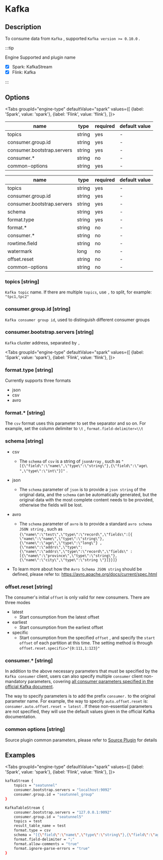
# Kafka

## Description

To consume data from `Kafka` , supported `Kafka version >= 0.10.0` .

:::tip

Engine Supported and plugin name

* [x] Spark: KafkaStream
* [x] Flink: Kafka

:::

## Options

<Tabs
    groupId="engine-type"
    defaultValue="spark"
    values={[
        {label: 'Spark', value: 'spark'},
        {label: 'Flink', value: 'flink'},
    ]}>
<TabItem value="spark">

| name                       | type   | required | default value |
| -------------------------- | ------ | -------- | ------------- |
| topics                     | string | yes      | -             |
| consumer.group.id          | string | yes      | -             |
| consumer.bootstrap.servers | string | yes      | -             |
| consumer.*                 | string | no       | -             |
| common-options             | string | yes      | -             |

</TabItem>
<TabItem value="flink">

| name                       | type   | required | default value |
| -------------------------- | ------ | -------- | ------------- |
| topics                     | string | yes      | -             |
| consumer.group.id          | string | yes      | -             |
| consumer.bootstrap.servers | string | yes      | -             |
| schema                     | string | yes      | -             |
| format.type                | string | yes      | -             |
| format.*                   | string | no       | -             |
| consumer.*                 | string | no       | -             |
| rowtime.field              | string | no       | -             |
| watermark                  | long   | no       | -             |
| offset.reset               | string | no       | -             |
| common-options             | string | no       | -             |

</TabItem>
</Tabs>

### topics [string]

`Kafka topic` name. If there are multiple `topics`, use `,` to split, for example: `"tpc1,tpc2"`

### consumer.group.id [string]

`Kafka consumer group id`, used to distinguish different consumer groups

### consumer.bootstrap.servers [string]

`Kafka` cluster address, separated by `,`

<Tabs
    groupId="engine-type"
    defaultValue="spark"
    values={[
        {label: 'Spark', value: 'spark'},
        {label: 'Flink', value: 'flink'},
    ]}>
<TabItem value="spark">

</TabItem>
<TabItem value="flink">

### format.type [string]

Currently supports three formats

- json
- csv
- avro

### format.* [string]

The `csv` format uses this parameter to set the separator and so on. For example, set the column delimiter to `\t` , `format.field-delimiter=\\t`

### schema [string]

- csv
    - The `schema` of `csv` is a string of `jsonArray` , such as `"[{\"field\":\"name\",\"type\":\"string\"},{\"field\":\"age\ ",\"type\":\"int\"}]"` .

- json
    - The `schema` parameter of `json` is to provide a `json string` of the original data, and the `schema` can be automatically generated, but the original data with the most complete content needs to be provided, otherwise the fields will be lost.

- avro
    - The `schema` parameter of `avro` is to provide a standard `avro schema JSON string` , such as `{\"name\":\"test\",\"type\":\"record\",\"fields\":[{ \"name\":\"name\",\"type\":\"string\"},{\"name\":\"age\",\"type\":\"long\"} ,{\"name\":\"addrs\",\"type\":{\"name\":\"addrs\",\"type\":\"record\",\"fields\" :[{\"name\":\"province\",\"type\":\"string\"},{\"name\":\"city\",\"type\":\"string \"}]}}]}`

- To learn more about how the `Avro Schema JSON string` should be defined, please refer to: https://avro.apache.org/docs/current/spec.html

### offset.reset [string]

The consumer's initial `offset` is only valid for new consumers. There are three modes

- latest
    - Start consumption from the latest offset
- earliest
    - Start consumption from the earliest offset
- specific
    - Start consumption from the specified `offset` , and specify the `start offset` of each partition at this time. The setting method is through `offset.reset.specific="{0:111,1:123}"`

</TabItem>
</Tabs>

### consumer.* [string]

In addition to the above necessary parameters that must be specified by the `Kafka consumer` client, users can also specify multiple `consumer` client non-mandatory parameters, covering [all consumer parameters specified in the official Kafka document](https://kafka.apache.org/documentation.html#consumerconfigs).

The way to specify parameters is to add the prefix `consumer.` to the original parameter name. For example, the way to specify `auto.offset.reset` is: `consumer.auto.offset.reset = latest` . If these non-essential parameters are not specified, they will use the default values given in the official Kafka documentation.

### common options [string]

Source plugin common parameters, please refer to [Source Plugin](common-options.mdx) for details

## Examples

<Tabs
    groupId="engine-type"
    defaultValue="spark"
    values={[
        {label: 'Spark', value: 'spark'},
        {label: 'Flink', value: 'flink'},
    ]}>
<TabItem value="spark">

```bash
kafkaStream {
    topics = "seatunnel"
    consumer.bootstrap.servers = "localhost:9092"
    consumer.group.id = "seatunnel_group"
}
```

</TabItem>
<TabItem value="flink">

```bash
KafkaTableStream {
    consumer.bootstrap.servers = "127.0.0.1:9092"
    consumer.group.id = "seatunnel5"
    topics = test
    result_table_name = test
    format.type = csv
    schema = "[{\"field\":\"name\",\"type\":\"string\"},{\"field\":\"age\",\"type\":\"int\"}]"
    format.field-delimiter = ";"
    format.allow-comments = "true"
    format.ignore-parse-errors = "true"
}
```

</TabItem>
</Tabs>